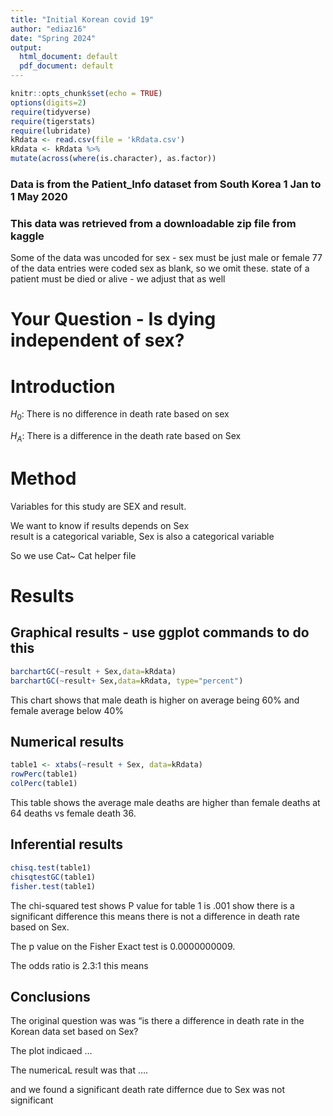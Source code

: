 ```yaml
---
title: "Initial Korean covid 19"
author: "ediaz16"
date: "Spring 2024"
output:
  html_document: default
  pdf_document: default
---
```


```r
knitr::opts_chunk$set(echo = TRUE)
options(digits=2)
require(tidyverse)
require(tigerstats)
require(lubridate)
kRdata <- read.csv(file = 'kRdata.csv')
kRdata <- kRdata %>%
mutate(across(where(is.character), as.factor))

```
### Data is from the Patient_Info dataset from South Korea 1 Jan to 1 May 2020
### This data was retrieved from a downloadable zip file from kaggle

Some of the data was uncoded for sex - sex must be just male or female
77 of the data entries were coded sex  as blank, so we omit these.
state of a patient must be died or alive - we adjust that as well   
  
# Your Question - Is dying independent of sex?

# Introduction

$H_0:$ There is no difference in death rate based on sex

$H_A:$ There is a difference in the death rate based on Sex



# Method
Variables for this study are SEX and result.

We want to know if results depends on Sex  
result is a categorical variable, 
Sex is also a categorical variable

So we use Cat~ Cat helper file 

# Results
## Graphical results - use ggplot commands to do this  

```r
barchartGC(~result + Sex,data=kRdata)
barchartGC(~result+ Sex,data=kRdata, type="percent")

```

This chart shows that male death is higher on average being 60% and female average below 40%
  





  
## Numerical results

```r
table1 <- xtabs(~result + Sex, data=kRdata)
rowPerc(table1)
colPerc(table1)
```

This table shows the average male deaths are higher than female deaths at 64 deaths vs female death 36.

## Inferential results 

```r
chisq.test(table1)
chisqtestGC(table1)
fisher.test(table1)
```

The chi-squared test shows P value for table 1 is .001 show there is a significant difference this means there is not a difference in death rate based on Sex.

The p value on the Fisher Exact test is 0.0000000009.

The odds ratio is 2.3:1 this means 



## Conclusions

The original question was was "is there a difference in death rate in the Korean data set based on Sex?

The plot indicaed ...

The numericaL result was that ....

and we found a significant death rate differnce due to Sex was not significant 
